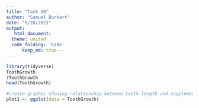 ```yaml
---
title: "Task 10"
author: "Samuel Burkart"
date: "9/28/2021"
output: 
   html_document:
  theme: united
  code_folding: 'hide'
      keep_md: true---
---
```

```r
library(tidyverse)
ToothGrowth
?ToothGrowth
head(ToothGrowth)
```

```r
#create graphic showing relationship between tooth length and supplement type
plot1 <- ggplot(data = ToothGrowth)
```

